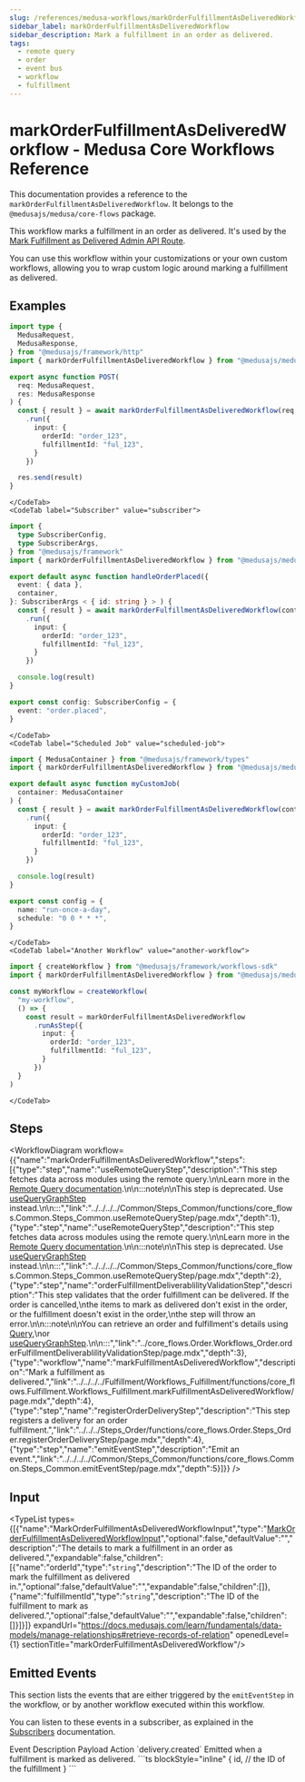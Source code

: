 ```yaml
---
slug: /references/medusa-workflows/markOrderFulfillmentAsDeliveredWorkflow
sidebar_label: markOrderFulfillmentAsDeliveredWorkflow
sidebar_description: Mark a fulfillment in an order as delivered.
tags:
  - remote query
  - order
  - event bus
  - workflow
  - fulfillment
---
```



# markOrderFulfillmentAsDeliveredWorkflow - Medusa Core Workflows Reference

This documentation provides a reference to the `markOrderFulfillmentAsDeliveredWorkflow`. It belongs to the `@medusajs/medusa/core-flows` package.

This workflow marks a fulfillment in an order as delivered. It's used by the
[Mark Fulfillment as Delivered Admin API Route](https://docs.medusajs.com/api/admin#orders\_postordersidfulfillmentsfulfillment\_idmarkasdelivered).

You can use this workflow within your customizations or your own custom workflows, allowing you to wrap custom logic around
marking a fulfillment as delivered.

<SourceCodeLink link="https://github.com/medusajs/medusa/blob/3e617155977e9bfd2f5318a9ab5eedea24664e0c/packages/core/core-flows/src/order/workflows/mark-order-fulfillment-as-delivered.ts#L214" />

## Examples

<CodeTabs group="workflow-exection">
    <CodeTab label="API Route" value="api-route">
    
```ts title="src/api/workflow/route.ts"
import type {
  MedusaRequest,
  MedusaResponse,
} from "@medusajs/framework/http"
import { markOrderFulfillmentAsDeliveredWorkflow } from "@medusajs/medusa/core-flows"

export async function POST(
  req: MedusaRequest,
  res: MedusaResponse
) {
  const { result } = await markOrderFulfillmentAsDeliveredWorkflow(req.scope)
    .run({
      input: {
        orderId: "order_123",
        fulfillmentId: "ful_123",
      }
    })

  res.send(result)
}
```

    </CodeTab>
    <CodeTab label="Subscriber" value="subscriber">
    
```ts title="src/subscribers/order-placed.ts"
import {
  type SubscriberConfig,
  type SubscriberArgs,
} from "@medusajs/framework"
import { markOrderFulfillmentAsDeliveredWorkflow } from "@medusajs/medusa/core-flows"

export default async function handleOrderPlaced({
  event: { data },
  container,
}: SubscriberArgs < { id: string } > ) {
  const { result } = await markOrderFulfillmentAsDeliveredWorkflow(container)
    .run({
      input: {
        orderId: "order_123",
        fulfillmentId: "ful_123",
      }
    })

  console.log(result)
}

export const config: SubscriberConfig = {
  event: "order.placed",
}
```

    </CodeTab>
    <CodeTab label="Scheduled Job" value="scheduled-job">
    
```ts title="src/jobs/message-daily.ts"
import { MedusaContainer } from "@medusajs/framework/types"
import { markOrderFulfillmentAsDeliveredWorkflow } from "@medusajs/medusa/core-flows"

export default async function myCustomJob(
  container: MedusaContainer
) {
  const { result } = await markOrderFulfillmentAsDeliveredWorkflow(container)
    .run({
      input: {
        orderId: "order_123",
        fulfillmentId: "ful_123",
      }
    })

  console.log(result)
}

export const config = {
  name: "run-once-a-day",
  schedule: "0 0 * * *",
}
```

    </CodeTab>
    <CodeTab label="Another Workflow" value="another-workflow">
    
```ts title="src/workflows/my-workflow.ts"
import { createWorkflow } from "@medusajs/framework/workflows-sdk"
import { markOrderFulfillmentAsDeliveredWorkflow } from "@medusajs/medusa/core-flows"

const myWorkflow = createWorkflow(
  "my-workflow",
  () => {
    const result = markOrderFulfillmentAsDeliveredWorkflow
      .runAsStep({
        input: {
          orderId: "order_123",
          fulfillmentId: "ful_123",
        }
      })
  }
)
```

    </CodeTab>
  </CodeTabs>

## Steps

<WorkflowDiagram workflow={{"name":"markOrderFulfillmentAsDeliveredWorkflow","steps":[{"type":"step","name":"useRemoteQueryStep","description":"This step fetches data across modules using the remote query.\n\nLearn more in the [Remote Query documentation](https://docs.medusajs.com/learn/fundamentals/module-links/query).\n\n:::note\n\nThis step is deprecated. Use [useQueryGraphStep](../../../../Common/Steps_Common/functions/core_flows.Common.Steps_Common.useQueryGraphStep/page.mdx) instead.\n\n:::","link":"../../../../Common/Steps_Common/functions/core_flows.Common.Steps_Common.useRemoteQueryStep/page.mdx","depth":1},{"type":"step","name":"useRemoteQueryStep","description":"This step fetches data across modules using the remote query.\n\nLearn more in the [Remote Query documentation](https://docs.medusajs.com/learn/fundamentals/module-links/query).\n\n:::note\n\nThis step is deprecated. Use [useQueryGraphStep](../../../../Common/Steps_Common/functions/core_flows.Common.Steps_Common.useQueryGraphStep/page.mdx) instead.\n\n:::","link":"../../../../Common/Steps_Common/functions/core_flows.Common.Steps_Common.useRemoteQueryStep/page.mdx","depth":2},{"type":"step","name":"orderFulfillmentDeliverablilityValidationStep","description":"This step validates that the order fulfillment can be delivered. If the order is cancelled,\nthe items to mark as delivered don't exist in the order, or the fulfillment doesn't exist in the order,\nthe step will throw an error.\n\n:::note\n\nYou can retrieve an order and fulfillment's details using [Query](https://docs.medusajs.com/learn/fundamentals/module-links/query),\nor [useQueryGraphStep](https://docs.medusajs.com/resources/references/medusa-workflows/steps/useQueryGraphStep).\n\n:::","link":"../core_flows.Order.Workflows_Order.orderFulfillmentDeliverablilityValidationStep/page.mdx","depth":3},{"type":"workflow","name":"markFulfillmentAsDeliveredWorkflow","description":"Mark a fulfillment as delivered.","link":"../../../../Fulfillment/Workflows_Fulfillment/functions/core_flows.Fulfillment.Workflows_Fulfillment.markFulfillmentAsDeliveredWorkflow/page.mdx","depth":4},{"type":"step","name":"registerOrderDeliveryStep","description":"This step registers a delivery for an order fulfillment.","link":"../../../Steps_Order/functions/core_flows.Order.Steps_Order.registerOrderDeliveryStep/page.mdx","depth":4},{"type":"step","name":"emitEventStep","description":"Emit an event.","link":"../../../../Common/Steps_Common/functions/core_flows.Common.Steps_Common.emitEventStep/page.mdx","depth":5}]}} />

## Input

<TypeList types={[{"name":"MarkOrderFulfillmentAsDeliveredWorkflowInput","type":"[MarkOrderFulfillmentAsDeliveredWorkflowInput](../../../../types/core_flows.MarkOrderFulfillmentAsDeliveredWorkflowInput/page.mdx)","optional":false,"defaultValue":"","description":"The details to mark a fulfillment in an order as delivered.","expandable":false,"children":[{"name":"orderId","type":"`string`","description":"The ID of the order to mark the fulfillment as delivered in.","optional":false,"defaultValue":"","expandable":false,"children":[]},{"name":"fulfillmentId","type":"`string`","description":"The ID of the fulfillment to mark as delivered.","optional":false,"defaultValue":"","expandable":false,"children":[]}]}]} expandUrl="https://docs.medusajs.com/learn/fundamentals/data-models/manage-relationships#retrieve-records-of-relation" openedLevel={1} sectionTitle="markOrderFulfillmentAsDeliveredWorkflow"/>

## Emitted Events

This section lists the events that are either triggered by the `emitEventStep` in the workflow, or by another workflow executed within this workflow.

You can listen to these events in a subscriber, as explained in the [Subscribers](https://docs.medusajs.com/learn/fundamentals/events-and-subscribers) documentation.

<Table>
  <Table.Header>
    <Table.Row>
      <Table.HeaderCell>
Event
</Table.HeaderCell>
      <Table.HeaderCell>
Description
</Table.HeaderCell>
      <Table.HeaderCell>
Payload
</Table.HeaderCell>
      <Table.HeaderCell>
Action
</Table.HeaderCell>
    </Table.Row>
  </Table.Header>
  <Table.Body>
    <Table.Row>
      <Table.Cell>
`delivery.created`
</Table.Cell>
      <Table.Cell>
Emitted when a fulfillment is marked as delivered.
</Table.Cell>
      <Table.Cell>
```ts blockStyle="inline"
{
  id, // the ID of the fulfillment
}
```
</Table.Cell>
      <Table.Cell>
<CopyGeneratedSnippetButton tooltipText="Copy subscriber for event" type="subscriber" options={{
        event: "delivery.created",
        payload: `\`\`\`ts
{
  id, // the ID of the fulfillment
}
\`\`\``
        }}/>
</Table.Cell>
    </Table.Row>
  </Table.Body>
</Table>
